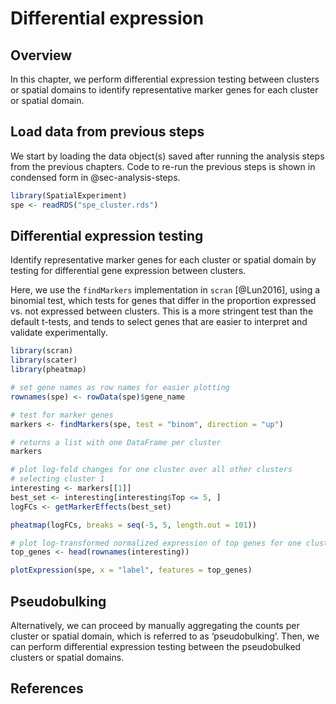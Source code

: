 # Differential expression {#sec-differential-expression}


## Overview

In this chapter, we perform differential expression testing between clusters or spatial domains to identify representative marker genes for each cluster or spatial domain.



## Load data from previous steps

We start by loading the data object(s) saved after running the analysis steps from the previous chapters. Code to re-run the previous steps is shown in condensed form in @sec-analysis-steps.

```r
library(SpatialExperiment)
spe <- readRDS("spe_cluster.rds")
```



## Differential expression testing

Identify representative marker genes for each cluster or spatial domain by testing for differential gene expression between clusters.

Here, we use the `findMarkers` implementation in `scran` [@Lun2016], using a binomial test, which tests for genes that differ in the proportion expressed vs. not expressed between clusters. This is a more stringent test than the default t-tests, and tends to select genes that are easier to interpret and validate experimentally.

```r
library(scran)
library(scater)
library(pheatmap)
```

```r
# set gene names as row names for easier plotting
rownames(spe) <- rowData(spe)$gene_name

# test for marker genes
markers <- findMarkers(spe, test = "binom", direction = "up")

# returns a list with one DataFrame per cluster
markers
```

```r
# plot log-fold changes for one cluster over all other clusters
# selecting cluster 1
interesting <- markers[[1]]
best_set <- interesting[interesting$Top <= 5, ]
logFCs <- getMarkerEffects(best_set)

pheatmap(logFCs, breaks = seq(-5, 5, length.out = 101))
```

```r
# plot log-transformed normalized expression of top genes for one cluster
top_genes <- head(rownames(interesting))

plotExpression(spe, x = "label", features = top_genes)
```



## Pseudobulking

Alternatively, we can proceed by manually aggregating the counts per cluster or spatial domain, which is referred to as 'pseudobulking'. Then, we can perform differential expression testing between the pseudobulked clusters or spatial domains.


## References {.unnumbered}
